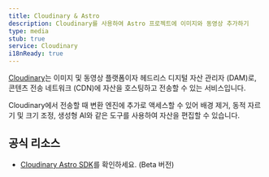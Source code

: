 ```yaml
---
title: Cloudinary & Astro
description: Cloudinary를 사용하여 Astro 프로젝트에 이미지와 동영상 추가하기
type: media
stub: true
service: Cloudinary
i18nReady: true
---
```


[Cloudinary](https://cloudinary.com)는 이미지 및 동영상 플랫폼이자 헤드리스 디지털 자산 관리자 (DAM)로, 콘텐츠 전송 네트워크 (CDN)에 자산을 호스팅하고 전송할 수 있는 서비스입니다.

Cloudinary에서 전송할 때 변환 엔진에 추가로 액세스할 수 있어 배경 제거, 동적 자르기 및 크기 조정, 생성형 AI와 같은 도구를 사용하여 자산을 편집할 수 있습니다.

## 공식 리소스

- [Cloudinary Astro SDK](https://astro.cloudinary.dev/)를 확인하세요. (Beta 버전)
